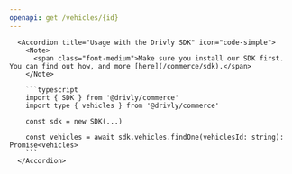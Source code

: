 ```yaml
---
openapi: get /vehicles/{id}
---
```


      <Accordion title="Usage with the Drivly SDK" icon="code-simple">
        <Note>
          <span class="font-medium">Make sure you install our SDK first. You can find out how, and more [here](/commerce/sdk).</span>
        </Note>

        ```typescript
        import { SDK } from '@drivly/commerce'
        import type { vehicles } from '@drivly/commerce'

        const sdk = new SDK(...)

        const vehicles = await sdk.vehicles.findOne(vehiclesId: string): Promise<vehicles>
        ```
      </Accordion>
